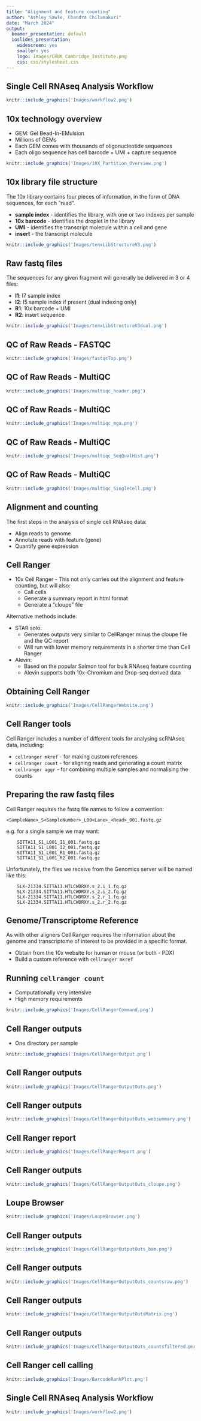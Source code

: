 ```yaml
---
title: "Alignment and feature counting"
author: "Ashley Sawle, Chandra Chilamakuri"
date: "March 2024"
output:
  beamer_presentation: default
  ioslides_presentation:
    widescreen: yes
    smaller: yes
    logo: Images/CRUK_Cambridge_Institute.png
    css: css/stylesheet.css
---
```


## Single Cell RNAseq Analysis Workflow

```r
knitr::include_graphics('Images/workflow2.png')
```

## 10x technology overview

* GEM: Gel Bead-In-EMulsion
* Millions of GEMs
* Each GEM comes with thousands of oligonucleotide sequences
* Each oligo sequence has cell barcode + UMI + capture sequence

```r
knitr::include_graphics('Images/10X_Partition_Overview.png')
```



## 10x library file structure

The 10x library contains four pieces of information, in the form of DNA sequences,
for each "read".

* **sample index** - identifies the library, with one or two indexes per sample
* **10x barcode** -  identifies the droplet in the library
* **UMI** - identifies the transcript molecule within a cell and gene
* **insert** - the transcript molecule

```r
knitr::include_graphics('Images/tenxLibStructureV3.png')
```

## Raw fastq files

The sequences for any given fragment will generally be delivered in 3 or 4
files:

* **I1**: I7 sample index
* **I2**: I5 sample index if present (dual indexing only)
* **R1**: 10x barcode + UMI
* **R2**: insert sequence

```r
knitr::include_graphics('Images/tenxLibStructureV3dual.png')
```

## QC of Raw Reads - FASTQC

```r
knitr::include_graphics('Images/fastqcTop.png')
```

## QC of Raw Reads - MultiQC

```r
knitr::include_graphics('Images/multiqc_header.png')
```

## QC of Raw Reads - MultiQC

```r
knitr::include_graphics('Images/multiqc_mga.png')
```

## QC of Raw Reads - MultiQC

```r
knitr::include_graphics('Images/multiqc_SeqQualHist.png')
```

## QC of Raw Reads - MultiQC 

```r
knitr::include_graphics('Images/multiqc_SingleCell.png')
```

## Alignment and counting

The first steps in the analysis of single cell RNAseq data:

* Align reads to genome  
* Annotate reads with feature (gene) 
* Quantify gene expression

## Cell Ranger

* 10x Cell Ranger -  This not only carries out the alignment and feature
  counting, but will also:
    * Call cells
    * Generate a summary report in html format
    * Generate a "cloupe" file

Alternative methods include:

* STAR solo:
    * Generates outputs very similar to CellRanger minus the cloupe file and the QC report
    * Will run with lower memory requirements in a shorter time than Cell Ranger
* Alevin:
    * Based on the popular Salmon tool for bulk RNAseq feature counting
    * Alevin supports both 10x-Chromium and Drop-seq derived data

## Obtaining Cell Ranger {#less_space_after_title}

```r
knitr::include_graphics('Images/CellRangerWebsite.png')
```

## Cell Ranger tools

Cell Ranger includes a number of different tools for analysing scRNAseq data,
including:  

* `cellranger mkref` - for making custom references  
* `cellranger count` - for aligning reads and generating a count matrix  
* `cellranger aggr` - for combining multiple samples and normalising the counts

## Preparing the raw fastq files

Cell Ranger requires the fastq file names to follow a convention:

```
<SampleName>_S<SampleNumber>_L00<Lane>_<Read>_001.fastq.gz
```

e.g. for a single sample we may want:

```
    SITTA11_S1_L001_I1_001.fastq.gz
    SITTA11_S1_L001_I2_001.fastq.gz
    SITTA11_S1_L001_R1_001.fastq.gz
    SITTA11_S1_L001_R2_001.fastq.gz
```

Unfortunately, the files we receive from the Genomics server will be named like 
this:

```
    SLX-21334.SITTA11.HTLCWDRXY.s_2.i_1.fq.gz
    SLX-21334.SITTA11.HTLCWDRXY.s_2.i_2.fq.gz
    SLX-21334.SITTA11.HTLCWDRXY.s_2.r_1.fq.gz
    SLX-21334.SITTA11.HTLCWDRXY.s_2.r_2.fq.gz
```

## Genome/Transcriptome Reference

As with other aligners Cell Ranger requires the information about
the genome and transcriptome of interest to be provided in a specific format.

* Obtain from the 10x website for human or mouse (or both - PDX)
* Build a custom reference with `cellranger mkref`

## Running `cellranger count`

* Computationally very intensive
* High memory requirements

```r
knitr::include_graphics('Images/CellRangerCommand.png')
```


## Cell Ranger outputs

* One directory per sample

```r
knitr::include_graphics('Images/CellRangerOutput.png')
```

## Cell Ranger outputs

```r
knitr::include_graphics('Images/CellRangerOutputOuts.png')
```

## Cell Ranger outputs

```r
knitr::include_graphics('Images/CellRangerOutputOuts_websummary.png')
```

## Cell Ranger report {#less_space_after_title}

```r
knitr::include_graphics('Images/CellRangerReport.png')
```

## Cell Ranger outputs

```r
knitr::include_graphics('Images/CellRangerOutputOuts_cloupe.png')
```

## Loupe Browser {#less_space_after_title}

```r
knitr::include_graphics('Images/LoupeBrowser.png')
```

## Cell Ranger outputs

```r
knitr::include_graphics('Images/CellRangerOutputOuts_bam.png')
```

## Cell Ranger outputs

```r
knitr::include_graphics('Images/CellRangerOutputOuts_countsraw.png')
```

## Cell Ranger outputs

```r
knitr::include_graphics('Images/CellRangerOutputOutsMatrix.png')
```

## Cell Ranger outputs

```r
knitr::include_graphics('Images/CellRangerOutputOuts_countsfiltered.png')
```

## Cell Ranger cell calling {#less_space_after_title}

```r
knitr::include_graphics('Images/BarcodeRankPlot.png')
```

## Single Cell RNAseq Analysis Workflow

```r
knitr::include_graphics('Images/workflow2.png')
```
